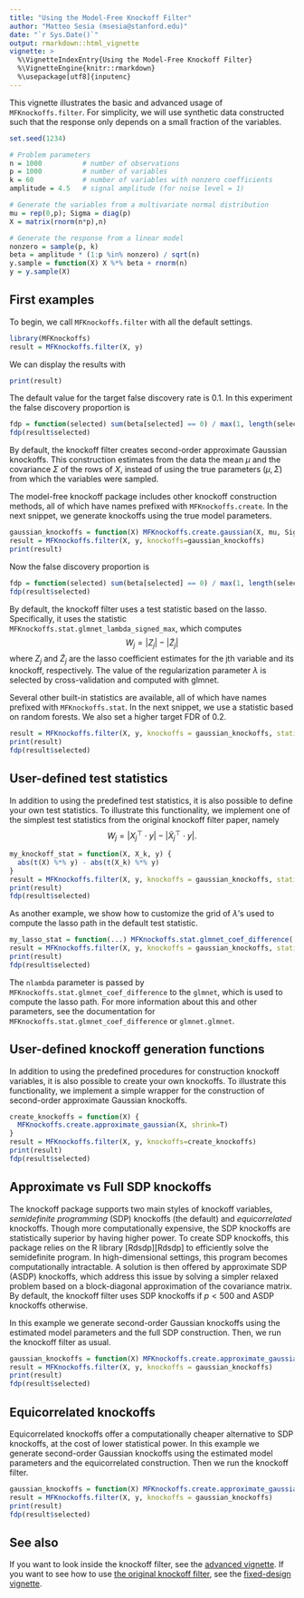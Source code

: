 ```yaml
---
title: "Using the Model-Free Knockoff Filter"
author: "Matteo Sesia (msesia@stanford.edu)"
date: "`r Sys.Date()`"
output: rmarkdown::html_vignette
vignette: >
  %\VignetteIndexEntry{Using the Model-Free Knockoff Filter}
  %\VignetteEngine{knitr::rmarkdown}
  %\usepackage[utf8]{inputenc}
---
```


This vignette illustrates the basic and advanced usage of `MFKnockoffs.filter`. For simplicity, we will use synthetic data constructed such that the response only depends on a small fraction of the variables.

```r
set.seed(1234)
```

```r
# Problem parameters
n = 1000          # number of observations
p = 1000          # number of variables
k = 60            # number of variables with nonzero coefficients
amplitude = 4.5   # signal amplitude (for noise level = 1)

# Generate the variables from a multivariate normal distribution
mu = rep(0,p); Sigma = diag(p)
X = matrix(rnorm(n*p),n)

# Generate the response from a linear model
nonzero = sample(p, k)
beta = amplitude * (1:p %in% nonzero) / sqrt(n)
y.sample = function(X) X %*% beta + rnorm(n)
y = y.sample(X)
```

First examples
--------------

To begin, we call `MFKnockoffs.filter` with all the default settings.
```r
library(MFKnockoffs)
result = MFKnockoffs.filter(X, y)
```
We can display the results with
```r
print(result)
```
The default value for the target false discovery rate is 0.1. In this experiment the false discovery proportion is
```r
fdp = function(selected) sum(beta[selected] == 0) / max(1, length(selected))
fdp(result$selected)
```

By default, the knockoff filter creates second-order approximate Gaussian knockoffs. This construction estimates from the data the mean $\mu$ and the covariance $\Sigma$ of the rows of $X$, instead of using the true parameters ($\mu, \Sigma$) from which the variables were sampled.

The model-free knockoff package includes other knockoff construction methods, all of which have names prefixed with `MFKnockoffs.create`. In the next snippet, we generate knockoffs using the true model parameters.
```r
gaussian_knockoffs = function(X) MFKnockoffs.create.gaussian(X, mu, Sigma)
result = MFKnockoffs.filter(X, y, knockoffs=gaussian_knockoffs)
print(result)
```
Now the false discovery proportion is
```r
fdp = function(selected) sum(beta[selected] == 0) / max(1, length(selected))
fdp(result$selected)
```

By default, the knockoff filter uses a test statistic based on the lasso. Specifically, it uses the statistic `MFKnockoffs.stat.glmnet_lambda_signed_max`, which computes
$$
W_j = |Z_j| - |\tilde{Z}_j|
$$
where $Z_j$ and $\tilde{Z}_j$ are the lasso coefficient estimates for the 
jth variable and its knockoff, respectively. The value of the regularization
parameter $\lambda$ is selected by cross-validation and computed with glmnet.


Several other built-in statistics are available, all of which have names prefixed with `MFKnockoffs.stat`. In the next snippet, we use a statistic based on random forests. We also set a higher target FDR of 0.2.
```r
result = MFKnockoffs.filter(X, y, knockoffs = gaussian_knockoffs, statistic = MFKnockoffs.stat.random_forest, q=0.2)
print(result)
fdp(result$selected)
```

User-defined test statistics
----------------------------

In addition to using the predefined test statistics, it is also possible to define your own test statistics. To illustrate this functionality, we implement one of the simplest test statistics from the original knockoff filter paper, namely
$$
W_j = \left|X_j^\top \cdot y\right| - \left|\tilde{X}_j^\top \cdot y\right|.
$$

```r
my_knockoff_stat = function(X, X_k, y) {
  abs(t(X) %*% y) - abs(t(X_k) %*% y)
}
result = MFKnockoffs.filter(X, y, knockoffs = gaussian_knockoffs, statistic = my_knockoff_stat)
print(result)
fdp(result$selected)
```

As another example, we show how to customize the grid of $\lambda$'s used to compute the lasso path in the default test statistic.

```r
my_lasso_stat = function(...) MFKnockoffs.stat.glmnet_coef_difference(..., nlambda=100)
result = MFKnockoffs.filter(X, y, knockoffs = gaussian_knockoffs, statistic = my_lasso_stat)
print(result)
fdp(result$selected)
```

The `nlambda` parameter is passed by `MFKnockoffs.stat.glmnet_coef_difference` to the `glmnet`, which is used to compute the lasso path.
For more information about this and other parameters, see the documentation for `MFKnockoffs.stat.glmnet_coef_difference` or `glmnet.glmnet`.


User-defined knockoff generation functions
------------------------------------------
In addition to using the predefined procedures for construction knockoff variables, it is also possible to create your own knockoffs. To illustrate this functionality, we implement a simple wrapper for the construction of second-order approximate Gaussian knockoffs.

```r
create_knockoffs = function(X) {
  MFKnockoffs.create.approximate_gaussian(X, shrink=T)
}
result = MFKnockoffs.filter(X, y, knockoffs=create_knockoffs)
print(result)
fdp(result$selected)
```


Approximate vs Full SDP knockoffs
-----------------
The knockoff package supports two main styles of knockoff variables, *semidefinite programming* (SDP) knockoffs (the default) and  *equicorrelated* knockoffs. Though more computationally expensive, the SDP knockoffs are statistically superior by having higher power. To create SDP knockoffs, this package relies on the R library [Rdsdp][Rdsdp] to efficiently solve the semidefinite program.
In high-dimensional settings, this program becomes computationally intractable.
A solution is then offered by approximate SDP (ASDP) knockoffs, which address this issue by solving a simpler relaxed problem based on a block-diagonal approximation of the covariance matrix. By default, the knockoff filter uses SDP knockoffs if $p<500$ and ASDP knockoffs otherwise.

In this example we generate second-order Gaussian knockoffs using the estimated model parameters and the full SDP construction. Then, we run the knockoff filter as usual.
```r
gaussian_knockoffs = function(X) MFKnockoffs.create.approximate_gaussian(X, method='sdp', shrink=T)
result = MFKnockoffs.filter(X, y, knockoffs = gaussian_knockoffs)
print(result)
fdp(result$selected)
```

Equicorrelated knockoffs
-----------------
Equicorrelated knockoffs offer a computationally cheaper alternative to SDP knockoffs, at the cost of lower statistical power.
In this example we generate second-order Gaussian knockoffs using the estimated model parameters and the equicorrelated construction. Then we run the knockoff filter.
```r
gaussian_knockoffs = function(X) MFKnockoffs.create.approximate_gaussian(X, method='equi', shrink=T)
result = MFKnockoffs.filter(X, y, knockoffs = gaussian_knockoffs)
print(result)
fdp(result$selected)
```


See also
--------
If you want to look inside the knockoff filter, see the [advanced vignette](advanced.html).
If you want to see how to use [the original knockoff filter](http://web.stanford.edu/~candes/Knockoffs/), see the [fixed-design vignette](fixed.html).